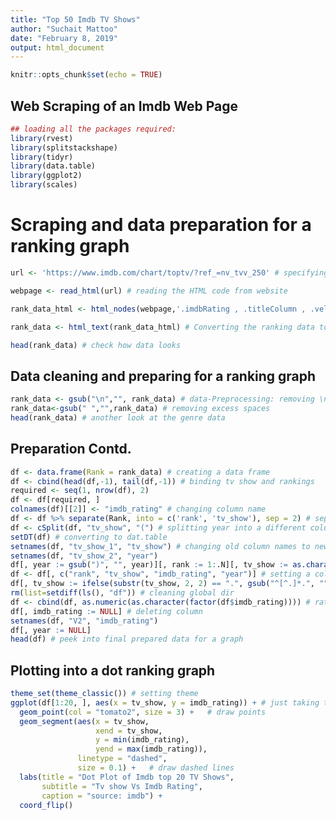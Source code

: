 ---
title: "Top 50 Imdb TV Shows"
author: "Suchait Mattoo"
date: "February 8, 2019"
output: html_document
---

```{r setup, include=FALSE}
knitr::opts_chunk$set(echo = TRUE)
```

## Web Scraping of an Imdb Web Page


```{r}
## loading all the packages required:
library(rvest)
library(splitstackshape)
library(tidyr)
library(data.table)
library(ggplot2)
library(scales)
```

# Scraping and data preparation for a ranking graph


```{r}
url <- 'https://www.imdb.com/chart/toptv/?ref_=nv_tvv_250' # specifying url of a website to be scraped

webpage <- read_html(url) # reading the HTML code from website

rank_data_html <- html_nodes(webpage,'.imdbRating , .titleColumn , .velocity') # using css selector to scrap data

rank_data <- html_text(rank_data_html) # Converting the ranking data to text

head(rank_data) # check how data looks
```

## Data cleaning and preparing for a ranking graph

```{r}
rank_data <- gsub("\n","", rank_data) # data-Preprocessing: removing \n
rank_data<-gsub(" ","",rank_data) # removing excess spaces
head(rank_data) # another look at the genre data
```

## Preparation Contd.

```{r}
df <- data.frame(Rank = rank_data) # creating a data frame
df <- cbind(head(df,-1), tail(df,-1)) # binding tv show and rankings
required <- seq(1, nrow(df), 2)
df <- df[required, ]
colnames(df)[[2]] <- "imdb_rating" # changing column name
df <- df %>% separate(Rank, into = c('rank', 'tv_show'), sep = 2) # seperating rank and tv show
df <- cSplit(df, "tv_show", "(") # splitting year into a different column
setDT(df) # converting to dat.table
setnames(df, "tv_show_1", "tv_show") # changing old column names to new ones
setnames(df, "tv_show_2", "year")
df[, year := gsub(")", "", year)][, rank := 1:.N][, tv_show := as.character(tv_show)][, tv_show := ifelse(substr(tv_show, 1, 1) == ".", sub("\\.", "", tv_show), tv_show)] # changing data type of the columns and removing . from tv shows
df <- df[, c("rank", "tv_show", "imdb_rating", "year")] # setting a column order
df[, tv_show := ifelse(substr(tv_show, 2, 2) == ".", gsub("^[^.]*.", "", tv_show), tv_show)] # few tv shows still have . and number in it, cleaning it
rm(list=setdiff(ls(), "df")) # cleaning global dir
df <- cbind(df, as.numeric(as.character(factor(df$imdb_rating)))) # rating column to numeric
df[, imdb_rating := NULL] # deleting column
setnames(df, "V2", "imdb_rating")
df[, year := NULL]
head(df) # peek into final prepared data for a graph
```

## Plotting into a dot ranking graph

```{r echo=FALSE}
theme_set(theme_classic()) # setting theme
ggplot(df[1:20, ], aes(x = tv_show, y = imdb_rating)) + # just taking top 20 for a graph to look nicer and just top 50 shows
  geom_point(col = "tomato2", size = 3) +   # draw points
  geom_segment(aes(x = tv_show, 
                   xend = tv_show, 
                   y = min(imdb_rating), 
                   yend = max(imdb_rating)), 
               linetype = "dashed", 
               size = 0.1) +   # draw dashed lines
  labs(title = "Dot Plot of Imdb top 20 TV Shows", 
       subtitle = "Tv show Vs Imdb Rating", 
       caption = "source: imdb") +  
  coord_flip()
```
